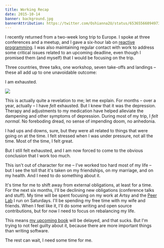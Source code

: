 ```yaml
---
title: Working Recap
date: 2015-10-14
banner: background.jpg
bannerAttribution: https://twitter.com/Oshianna2U/status/653655660949733376
---
```



I recently returned from a two-week long trip to Europe. I spoke at three conferences and a meetup, and I gave a six-hour lab on [reactive programming](https://github.com/ashfurrow/pragma-2015-rx-workshop). I was also maintaining regular contact with work to address some critical issues related to an upcoming deadline, even though I promised them (and myself) that I would be focusing on the trip. 

Three countries, three talks, one workshop, seven take-offs and landings – these all add up to one unavoidable outcome:

I am exhausted.


![](./trip.jpg)

This is actually quite a revelation to me; let me explain. For months – over a year, actually – I have _felt_ exhausted. But I knew that it was the depression. Therapy and adjustments to my medication have helped alleviate the dampening and other symptoms of depression. During most of my trip, I _felt normal_. No foreboding dread, no sense of impending doom, no anhedonia. 

I had ups and downs, sure, but they were all related to things that were going on at the time. I felt stressed when I was under pressure, not all the time. Most of the time, I felt great.

But I still felt exhausted, and I am now forced to come to the obvious conclusion that I work too much. 

This isn't out of character for me – I've worked too hard most of my life – but I see the toll that it's taken on my friendships, on my marriage, and on my health. And I need to do something about it.

It's time for me to shift away from external obligations, at least for a time. For the next six months, I'll be declining new obligations (conference talks and stuff). My time will be spent focusing on my work at Artsy and the [Peer Lab](http://artsy.github.io/blog/2015/08/10/peer-lab/) I run on Saturdays. I'll be spending my free time with my wife and friends. When I feel like it, I'll do some writing and open source contributions, but for now I need to focus on rebalancing my life. 

This means [my upcoming book](https://leanpub.com/swift_book) will be delayed, and that sucks. But I'm trying to not feel guilty about it, because there are more important things than writing software. 

The rest can wait, I need some time for me.

  